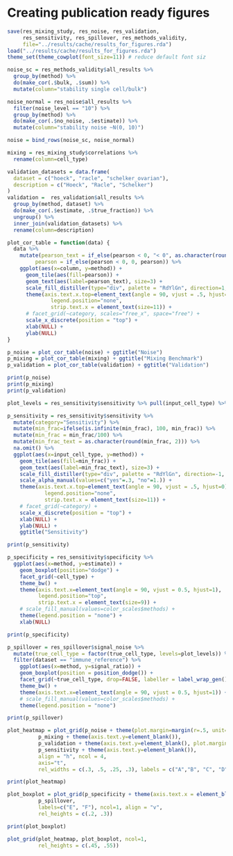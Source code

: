 # Creating publication ready figures
```r
save(res_mixing_study, res_noise, res_validation, 
     res_sensitivity, res_spillover, res_methods_validity,
     file="../results/cache/results_for_figures.rda")
load("../results/cache/results_for_figures.rda")
theme_set(theme_cowplot(font_size=11)) # reduce default font siz
```

```r
noise_sc = res_methods_validity$all_results %>% 
  group_by(method) %>% 
  do(make_cor(.$bulk, .$sum)) %>% 
  mutate(column="stability single cell/bulk")

noise_normal = res_noise$all_results %>%
  filter(noise_level == "10") %>% 
  group_by(method) %>% 
  do(make_cor(.$no_noise, .$estimate)) %>%
  mutate(column="stability noise ~N(0, 10)")

noise = bind_rows(noise_sc, noise_normal)
```

```r
mixing = res_mixing_study$correlations %>% 
  rename(column=cell_type)
```

```r
validation_datasets = data.frame(
  dataset = c("hoeck", "racle", "schelker_ovarian"),
  description = c("Hoeck", "Racle", "Schelker")
)
validation =  res_validation$all_results %>%
  group_by(method, dataset) %>% 
  do(make_cor(.$estimate, .$true_fraction)) %>% 
  ungroup() %>% 
  inner_join(validation_datasets) %>%
  rename(column=description) 
```

```r
plot_cor_table = function(data) {
  data %>% 
    mutate(pearson_text = if_else(pearson < 0, "< 0", as.character(round(pearson, 2))),
         pearson = if_else(pearson < 0, 0, pearson)) %>%
    ggplot(aes(x=column, y=method)) + 
      geom_tile(aes(fill=pearson)) + 
      geom_text(aes(label=pearson_text), size=3) + 
      scale_fill_distiller(type="div", palette = "RdYlGn", direction=1, values=c(0,1)) + 
      theme(axis.text.x.top=element_text(angle = 90, vjust = .5, hjust=0),
              legend.position="none",
              strip.text.x = element_text(size=11)) + 
      # facet_grid(~category, scales="free_x", space="free") + 
      scale_x_discrete(position = "top") + 
      xlab(NULL) + 
      ylab(NULL)  
}

```

```r
p_noise = plot_cor_table(noise) + ggtitle("Noise")
p_mixing = plot_cor_table(mixing) + ggtitle("Mixing Benchmark")
p_validation = plot_cor_table(validation) + ggtitle("Validation")

print(p_noise)
print(p_mixing)
print(p_validation)
```

```r
plot_levels = res_sensitivity$sensitivity %>% pull(input_cell_type) %>% unique()

p_sensitivity = res_sensitivity$sensitivity %>%
  mutate(category="Sensitivity") %>%
  mutate(min_frac=ifelse(is.infinite(min_frac), 100, min_frac)) %>% 
  mutate(min_frac = min_frac/100) %>%
  mutate(min_frac_text = as.character(round(min_frac, 2))) %>% 
  na.omit() %>% 
  ggplot(aes(x=input_cell_type, y=method)) + 
    geom_tile(aes(fill=min_frac)) + 
    geom_text(aes(label=min_frac_text), size=3) + 
    scale_fill_distiller(type="div", palette = "RdYlGn", direction=-1, values=c(0, .02, .1, 1)) +
    scale_alpha_manual(values=c("yes"=.3, "no"=1.)) + 
    theme(axis.text.x.top=element_text(angle = 90, vjust = .5, hjust=0),
            legend.position="none",
            strip.text.x = element_text(size=11)) + 
    # facet_grid(~category) + 
    scale_x_discrete(position = "top") + 
    xlab(NULL) + 
    ylab(NULL) +
    ggtitle("Sensitivity")

print(p_sensitivity)
```

```r
p_specificity = res_sensitivity$specificity %>%
  ggplot(aes(x=method, y=estimate)) + 
    geom_boxplot(position="dodge") + 
    facet_grid(~cell_type) + 
    theme_bw() + 
    theme(axis.text.x=element_text(angle = 90, vjust = 0.5, hjust=1),
          legend.position="top",
          strip.text.x = element_text(size=9)) +
    # scale_fill_manual(values=color_scales$methods) +
    theme(legend.position = "none") + 
    xlab(NULL)

print(p_specificity)
```

```r
p_spillover = res_spillover$signal_noise %>% 
  mutate(true_cell_type = factor(true_cell_type, levels=plot_levels)) %>%
  filter(dataset == "immune_reference") %>% 
    ggplot(aes(x=method, y=signal_ratio)) + 
    geom_boxplot(position = position_dodge()) +
    facet_grid(~true_cell_type, drop=FALSE, labeller = label_wrap_gen()) +
    theme_bw() + 
    theme(axis.text.x=element_text(angle = 90, vjust = 0.5, hjust=1)) + 
    # scale_fill_manual(values=color_scales$methods) + 
    theme(legend.position = "none")

print(p_spillover)

```






```r
plot_heatmap = plot_grid(p_noise + theme(plot.margin=margin(r=.5, unit="cm")),
          p_mixing + theme(axis.text.y=element_blank()),
          p_validation + theme(axis.text.y=element_blank(), plot.margin=margin(l=.5, r=1, unit="cm")), 
          p_sensitivity + theme(axis.text.y=element_blank()),
          align = "h", ncol = 4,
          axis="t",
          rel_widths = c(.3, .5, .25, .3), labels = c("A","B", "C", "D"))

print(plot_heatmap)
```


```r
plot_boxplot = plot_grid(p_specificity + theme(axis.text.x = element_blank()),
          p_spillover,
          labels=c("E", "F"), ncol=1, align = "v", 
          rel_heights = c(.2, .3))

print(plot_boxplot)
```


```r
plot_grid(plot_heatmap, plot_boxplot, ncol=1,
          rel_heights = c(.45, .55))

```
